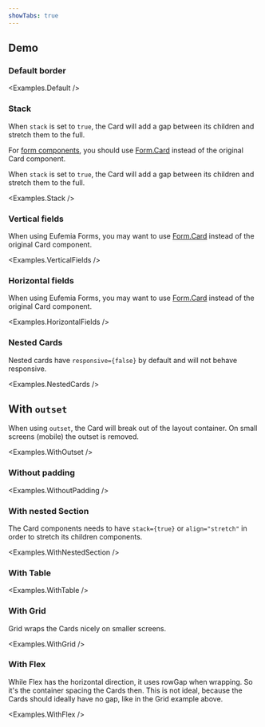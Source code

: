 ```yaml
---
showTabs: true
---
```



## Demo

### Default border

<Examples.Default />

### Stack

When `stack` is set to `true`, the Card will add a gap between its children and stretch them to the full.

For [form components](uilib/extensions/forms/), you should use [Form.Card](/uilib/extensions/forms/Form/Card/) instead of the original Card component.

When `stack` is set to `true`, the Card will add a gap between its children and stretch them to the full.

<Examples.Stack />

### Vertical fields

When using Eufemia Forms, you may want to use [Form.Card](/uilib/extensions/forms/Form/Card/) instead of the original Card component.

<Examples.VerticalFields />

### Horizontal fields

When using Eufemia Forms, you may want to use [Form.Card](/uilib/extensions/forms/Form/Card/) instead of the original Card component.

<Examples.HorizontalFields />

### Nested Cards

Nested cards have `responsive={false}` by default and will not behave responsive.

<Examples.NestedCards />

## With `outset`

When using `outset`, the Card will break out of the layout container.
On small screens (mobile) the outset is removed.

<Examples.WithOutset />

### Without padding

<Examples.WithoutPadding />

### With nested Section

The Card components needs to have `stack={true}` or `align="stretch"` in order to stretch its children components.

<Examples.WithNestedSection />

### With Table

<Examples.WithTable />

### With Grid

Grid wraps the Cards nicely on smaller screens.

<Examples.WithGrid />

### With Flex

While Flex has the horizontal direction, it uses rowGap when wrapping. So it's the container spacing the Cards then. This is not ideal, because the Cards should ideally have no gap, like in the Grid example above.

<Examples.WithFlex />

